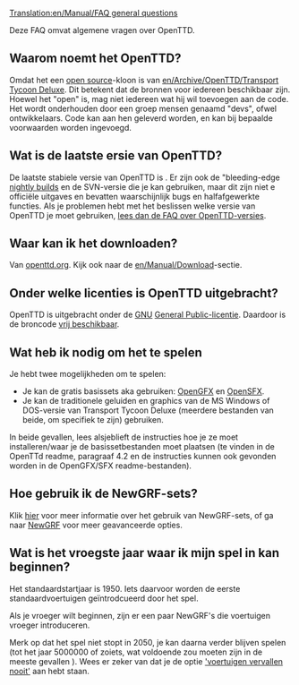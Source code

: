 [[Translation:en/Manual/FAQ general questions]]

{{en/FAQmenu}}

Deze FAQ omvat algemene vragen over OpenTTD.

==Waarom noemt het OpenTTD?==
Omdat het een [http://www.opensource.org/ open source]-kloon is van [[en/Archive/OpenTTD/Transport Tycoon Deluxe]]. Dit betekent dat de bronnen voor iedereen beschikbaar zijn. Hoewel het "open" is, mag niet iedereen wat hij wil toevoegen aan de code. Het wordt onderhouden door een groep mensen genaamd "devs", ofwel ontwikkelaars. Code kan aan hen geleverd worden, en kan bij bepaalde voorwaarden worden ingevoegd.

==Wat is de laatste ersie van OpenTTD?==
De laatste stabiele versie van OpenTTD is {{en/Version}}. Er zijn ook de "bleeding-edge [[en/unsorted/Nightly build|nightly builds]] en de SVN-versie die je kan gebruiken, maar dit zijn niet e officiële uitgaves en bevatten waarschijnlijk bugs en halfafgewerkte functies. Als je problemen hebt met het beslissen welke versie van OpenTTD je moet gebruiken, [[en/Archive/Other/FAQ OpenTTD versions|lees dan de FAQ over OpenTTD-versies]].

==Waar kan ik het downloaden?==
Van [http://www.openttd.org/download-stable openttd.org]. Kijk ook naar de [[en/Manual/Download]]-sectie.

==Onder welke licenties is OpenTTD uitgebracht?==
OpenTTD is uitgebracht onder de [http://www.gnu.org/ GNU] [http://www.gnu.org/copyleft/gpl.html General Public-licentie]. Daardoor is de broncode [[en/SVN#How_can_I_obtain_the_source_code.F|vrij beschikbaar]].

==Wat heb ik nodig om het te spelen==
Je hebt twee mogelijkheden om te spelen:
* Je kan de gratis basissets aka gebruiken: [http://dev.openttdcoop.org/projects/opengfx OpenGFX ] en [http://dev.openttdcoop.org/projects/opensfx OpenSFX ].
* Je kan de traditionele geluiden en graphics van de MS Windows of DOS-versie van Transport Tycoon Deluxe (meerdere bestanden van beide, om specifiek te zijn) gebruiken.
In beide gevallen, lees alsjeblieft de instructies hoe je ze moet installeren/waar je de basissetbestanden moet plaatsen (te vinden in de OpenTTd readme, paragraaf 4.2 en de instructies kunnen ook gevonden worden in de OpenGFX/SFX readme-bestanden).

==Hoe gebruik ik de NewGRF-sets?==
Klik [[en/FAQ NewGRF|hier]] voor meer informatie over het gebruik van NewGRF-sets, of ga naar [[en/Newgrf|NewGRF]] voor meer geavanceerde opties.

==Wat is het vroegste jaar waar ik mijn spel in kan beginnen?==
Het standaardstartjaar is 1950. Iets daarvoor worden de eerste standaardvoertuigen geïntrodcueerd door het spel.

Als je vroeger wilt beginnen, zijn er een paar NewGRF's die voertuigen vroeger introduceren.

Merk op dat het spel niet stopt in 2050, je kan daarna verder blijven spelen (tot het jaar 5000000 of zoiets, wat voldoende zou moeten zijn in de meeste gevallen {{en/Emoticon|:)}}). Wees er zeker van dat je de optie [[en/Archive/Manual/Settings/Advanced Settings/Vehicles#Vehicles never expire|'voertuigen vervallen nooit']] aan hebt staan.